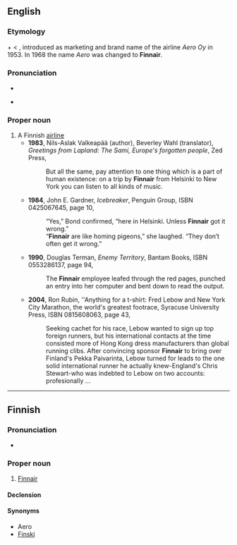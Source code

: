 ==English==
{{wikipedia|lang=fi}}

===Etymology===
{{m|en|Finn}} + {{m|en|air}} < {{m|en|airline}}, introduced as marketing and brand name of the airline ''Aero Oy'' in 1953. In 1968 the name ''Aero'' was changed to '''Finnair'''.

===Pronunciation===
* {{IPA|/fɪ.nɛə(r)/|lang=en}}
* {{homophones|lang=en|thin air}} {{qualifier|in accents with th-fronting}}

===Proper noun===
{{en-proper noun}}

# A Finnish [[airline]]
#* '''1983''', Nils-Aslak Valkeapää (author), Beverley Wahl (translator), ''Greetings from Lapland: The Sami, Europe's forgotten people'', Zed Press,
#*: But all the same, pay attention to one thing which is a part of human existence: on a trip by '''Finnair''' from Helsinki to New York you can listen to all kinds of music.
#* '''1984''', John E. Gardner, ''Icebreaker'', Penguin Group, ISBN 0425067645, page 10,
#*: “Yes,” Bond confirmed, “here in Helsinki. Unless '''Finnair''' got it wrong.”
#*: “'''Finnair''' are like homing pigeons,” she laughed. “They don’t often get it wrong.”
#* '''1990''', Douglas Terman, ''Enemy Territory'', Bantam Books, ISBN 0553286137, page 94,
#*: The '''Finnair''' employee leafed through the red pages, punched an entry into her computer and bent down to read the output.
#* '''2004''', Ron Rubin, ''Anything for a t-shirt: Fred Lebow and New York City Marathon, the world's greatest footrace, Syracuse University Press, ISBN 0815608063, page 43,
#*: Seeking cachet for his race, Lebow wanted to sign up top foreign runners, but his international contacts at the time consisted more of Hong Kong dress manufacturers than global running clibs. After convincing sponsor '''Finnair''' to bring over Finland's Pekka Paivarinta, Lebow turned for leads to the one solid international runner he actually knew-England's Chris Stewart-who was indebted to Lebow on two accounts: profesionally ...

----

==Finnish==

===Pronunciation===
* {{IPA|/ˈfinnɑir/|lang=fi}}

===Proper noun===
{{fi-proper noun}}

# [[Finnair#English|Finnair]]

====Declension====
{{fi-decl-risti|n=sg|i=0|Finnair|||a}}

====Synonyms====
* Aero {{qualifier|archaic, name used until 1968}}
* [[Finski]] {{qualifier|colloquial}}